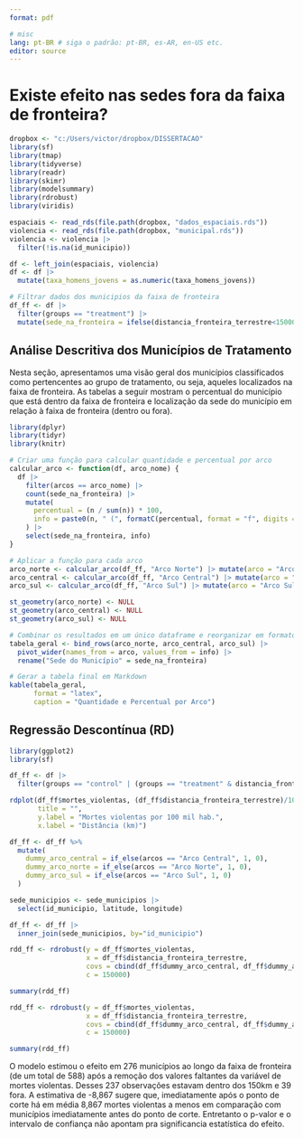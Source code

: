 ```yaml
---
format: pdf

# misc
lang: pt-BR # siga o padrão: pt-BR, es-AR, en-US etc.
editor: source
---
```


# Existe efeito nas sedes fora da faixa de fronteira?

```r
dropbox <- "c:/Users/victor/dropbox/DISSERTACAO"
library(sf)
library(tmap)
library(tidyverse)
library(readr)
library(skimr)
library(modelsummary)
library(rdrobust)
library(viridis)
```

```r
espaciais <- read_rds(file.path(dropbox, "dados_espaciais.rds"))
violencia <- read_rds(file.path(dropbox, "municipal.rds"))
violencia <- violencia |> 
  filter(!is.na(id_municipio))

df <- left_join(espaciais, violencia)
df <- df |> 
  mutate(taxa_homens_jovens = as.numeric(taxa_homens_jovens))

# Filtrar dados dos municipios da faixa de fronteira
df_ff <- df |>
  filter(groups == "treatment") |> 
  mutate(sede_na_fronteira = ifelse(distancia_fronteira_terrestre<150000, "Dentro", "Fora"))
```

## Análise Descritiva dos Municípios de Tratamento

Nesta seção, apresentamos uma visão geral dos municípios classificados como pertencentes ao grupo de tratamento, ou seja, aqueles localizados na faixa de fronteira. As tabelas a seguir mostram o percentual do município que está dentro da faixa de fronteira e localização da sede do município em relação à faixa de fronteira (dentro ou fora).

```r
library(dplyr)
library(tidyr)
library(knitr)

# Criar uma função para calcular quantidade e percentual por arco
calcular_arco <- function(df, arco_nome) {
  df |> 
    filter(arcos == arco_nome) |> 
    count(sede_na_fronteira) |> 
    mutate(
      percentual = (n / sum(n)) * 100,
      info = paste0(n, " (", formatC(percentual, format = "f", digits = 1), "%)")
    ) |> 
    select(sede_na_fronteira, info)
}
```

```r
# Aplicar a função para cada arco
arco_norte <- calcular_arco(df_ff, "Arco Norte") |> mutate(arco = "Arco Norte")
arco_central <- calcular_arco(df_ff, "Arco Central") |> mutate(arco = "Arco Central")
arco_sul <- calcular_arco(df_ff, "Arco Sul") |> mutate(arco = "Arco Sul")
```

```r

st_geometry(arco_norte) <- NULL
st_geometry(arco_central) <- NULL
st_geometry(arco_sul) <- NULL

```

```r
# Combinar os resultados em um único dataframe e reorganizar em formato wide
tabela_geral <- bind_rows(arco_norte, arco_central, arco_sul) |> 
  pivot_wider(names_from = arco, values_from = info) |> 
  rename("Sede do Município" = sede_na_fronteira)

```

```r
# Gerar a tabela final em Markdown
kable(tabela_geral, 
      format = "latex", 
      caption = "Quantidade e Percentual por Arco")

```


## Regressão Descontínua (RD)

```r
library(ggplot2)
library(sf)

df_ff <- df |> 
  filter(groups == "control" | (groups == "treatment" & distancia_fronteira_terrestre<150000))

rdplot(df_ff$mortes_violentas, (df_ff$distancia_fronteira_terrestre)/1000, c = 150, nbins = 50,
       title = "", 
       y.label = "Mortes violentas por 100 mil hab.", 
       x.label = "Distância (km)")
```

\newpage
\tiny
```r
df_ff <- df_ff %>%
  mutate(
    dummy_arco_central = if_else(arcos == "Arco Central", 1, 0),
    dummy_arco_norte = if_else(arcos == "Arco Norte", 1, 0),
    dummy_arco_sul = if_else(arcos == "Arco Sul", 1, 0)
  )

sede_municipios <- sede_municipios |> 
  select(id_municipio, latitude, longitude)

df_ff <- df_ff |> 
  inner_join(sede_municipios, by="id_municipio")

rdd_ff <- rdrobust(y = df_ff$mortes_violentas,
                   x = df_ff$distancia_fronteira_terrestre,
                   covs = cbind(df_ff$dummy_arco_central, df_ff$dummy_arco_norte ,df_ff$dummy_arco_sul),
                   c = 150000)

summary(rdd_ff)

rdd_ff <- rdrobust(y = df_ff$mortes_violentas,
                   x = df_ff$distancia_fronteira_terrestre,
                   covs = cbind(df_ff$dummy_arco_central, df_ff$dummy_arco_norte ,df_ff$dummy_arco_sul, df_ff$latitude, df_ff$longitude),
                   c = 150000)

summary(rdd_ff)
```

\normalsize
O modelo estimou o efeito em 276 municípios ao longo da faixa de fronteira (de um total de 588) após a remoção dos valores faltantes da variável de mortes violentas. Desses 237 observações estavam dentro dos 150km e 39 fora. A estimativa de -8,867 sugere que, imediatamente após o ponto de corte há em média 8,867 mortes violentas a menos em comparação com municípios imediatamente antes do ponto de corte. Entretanto o p-valor e o intervalo de confiança não apontam pra significancia estatística do efeito.
